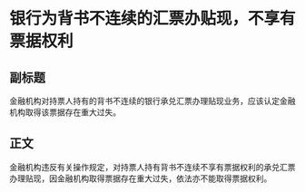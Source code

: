 # 银行为背书不连续的汇票办贴现，不享有票据权利
## 副标题
金融机构对持票人持有的背书不连续的银行承兑汇票办理贴现业务，应该认定金融机构取得该票据存在重大过失。
## 正文
金融机构违反有关操作规定，对持票人持有背书不连续不享有票据权利的承兑汇票办理贴现，因金融机构取得票据存在重大过失，依法亦不能取得票据权利。
